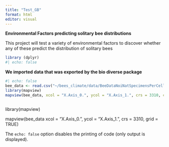 ```yaml
---
title: "Test_GB"
format: html
editor: visual
---
```


**Environmental Factors predicting solitary bee distributions**

This project will test a variety of environmental factors to discover whether any of these predict the distribution of solitary bees

```r
library (dplyr)
#| echo: false

```

**We imported data that was exported by the bio diverse package**

```r
#| echo: false
bee_data <- read.csv("~/bees_climate/data/BeeDataNoiNatSpecimensPerCell.csv")
library(mapview)
mapview(bee_data, xcol = "X.Axis_0.", ycol = "X.Axis_1.", crs = 3310, col.regions = "yellow",popup = TRUE, grid = TRUE, cex = 4 ,cluster = TRUE)



```

library(mapview)

mapview(bee_data xcol = "X.Axis_0.", ycol = "X.Axis_1.", crs = 3310, grid = TRUE)

The `echo: false` option disables the printing of code (only output is displayed).
